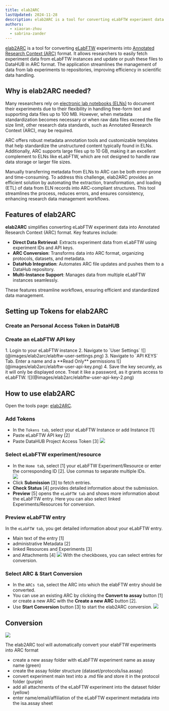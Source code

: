 ```yaml
---
title: elab2ARC
lastUpdated: 2024-11-28
description: elab2ARC is a tool for converting eLabFTW experiment data into ARC format.
authors: 
  - xiaoran-zhou
  - sabrina-zander
---
```



[elab2ARC](http://nfdi4plants.org/elab2arc) is a tool for converting [eLabFTW](https://www.elabftw.net/) experiments into [Annotated Research Context (ARC)](/nfdi4plants.knowledgebase/core-concepts/arc/) format. It allows researchers to easily fetch experiment data from eLabFTW instances and update or push these files to DataHUB in ARC format. The application streamlines the management of data from lab experiments to repositories, improving efficiency in scientific data handling.

## Why is elab2ARC needed?

Many researchers rely on [electronic lab notebooks (ELNs)](/nfdi4plants.knowledgebase/fundamentals/electronic-lab-notebooks/) to document their experiments due to their flexibility in handling free-form text and supporting data files up to 100 MB. However, when metadata standardization becomes necessary or when raw data files exceed the file size limit, other research data standards, such as Annotated Research Context (ARC), may be required.

ARC offers robust metadata annotation tools and customizable templates that help standardize the unstructured content typically found in ELNs. Additionally, ARC supports large files up to 10 GB, making it an excellent complement to ELNs like eLabFTW, which are not designed to handle raw data storage or larger file sizes.

Manually transferring metadata from ELNs to ARC can be both error-prone and time-consuming. To address this challenge, elab2ARC provides an efficient solution by automating the extraction, transformation, and loading (ETL) of data from ELN records into ARC-compliant structures. This tool streamlines the process, reduces errors, and ensures consistency, enhancing research data management workflows.

## Features of elab2ARC

**elab2ARC** simplifies converting eLabFTW experiment data into Annotated Research Context (ARC) format. Key features include:

- **Direct Data Retrieval**: Extracts experiment data from eLabFTW using experiment IDs and API keys.
- **ARC Conversion**: Transforms data into ARC format, organizing protocols, datasets, and metadata.
- **DataHub Integration**: Automates ARC file updates and pushes them to a DataHub repository.
- **Multi-Instance Support**: Manages data from multiple eLabFTW instances seamlessly.

These features streamline workflows, ensuring efficient and standardized data management.

## Setting up Tokens for elab2ARC


### Create an Personal Access Token in DataHUB


<DataHubPat />

### Create an eLabFTW API key

<Steps>
1. Login to your eLabFTW instance 
2. Navigate to `User Settings`  
    ![](@images/elab2arc/elabftw-user-settings.png)
3. Navigate to `API KEYS` Tab. Enter a name and a **Read Only** permissions
    ![](@images/elab2arc/elabftw-user-api-key.png)
4. Save the key securely, as it will only be displayed once. Treat it like a password, as it grants access to eLabFTW.
    ![](@images/elab2arc/elabftw-user-api-key-2.png)

</Steps>

## How to use elab2ARC 

Open the tools page: [elab2ARC](http://nfdi4plants.org/elab2arc). 

### Add Tokens


- In the `Tokens tab`, select your eLabFTW Instance or add Instance [1]
- Paste eLabFTW API key [2]
- Paste DataHUB Project Access Token [3]
    ![](@images/elab2arc/elab2arc-token-page.png)



### Select eLabFTW experiment/resource


- In the `Home tab`, select [1] your eLabFTW Experiment/Resource or enter the corresponding ID [2]. Use commas to separate multiple IDs.  
    ![](@images/elab2arc/elab2arc-home-page.png)
- Click **Submission** [3] to fetch entries. 
- **Check Status** [4] provides detailed information about the submission. 
- **Preview** [5] opens the `eLabFTW tab` and shows more information about the eLabFTW entry. Here you can also select linked Experiments/Resources for conversion. 



### Preview eLabFTW entry
In the `eLabFTW tab`, you get detailed information about your eLabFTW entry.
- Main text of the entry [1]
- administrative Metadata [2]
- linked Resources and Experiments [3]
- and Attachments [4]
![](@images/elab2arc/elab2arc-elabFTW-page.png)
With the checkboxes, you can select entries for conversion. 


### Select ARC & Start Conversion


- In the `ARCs tab`, select the ARC into which the elabFTW entry should be converted. 
- You can use an existing ARC by clicking the **Convert to assay** button [1] or create a new ARC with the **Create a new ARC** button [2]. 
- Use **Start Conversion** button [3] to start the elab2ARC conversion. 
![](@images/elab2arc/elab2arc-ARC-page.png)


## Conversion 

![](@images/elab2arc/elab2arc-output.png)

The elab2ARC tool will automatically convert your elabFTW experiments into ARC format
- create a new assay folder with eLabFTW experiment name as assay name (green)
- create the assay folder structure (dataset/protocols/isa.assay)
- convert experiment main text into a .md file and store it in the protocol folder (purple)
- add all attachments of the eLabFTW experiment into the dataset folder (yellow)
- enter name/email/affiliation of the eLabFTW experiment metadata into the isa.assay sheet

